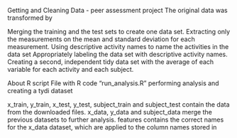 Getting and Cleaning Data - peer assessment project
The original data was transformed by

   Merging the training and the test sets to create one data set.
    Extracting only the measurements on the mean and standard deviation for each measurement.
    Using descriptive activity names to name the activities in the data set
    Appropriately labeling the data set with descriptive activity names.
    Creating a second, independent tidy data set with the average of each variable for each activity and each subject.

About R script
File with R code "run_analysis.R" performing analysis and creating a tydi dataset

  x_train, y_train, x_test, y_test, subject_train and subject_test contain the data from the downloaded files.
  x_data, y_data and subject_data merge the previous datasets to further analysis.
  features contains the correct names for the x_data dataset, which are applied to the column names stored in
